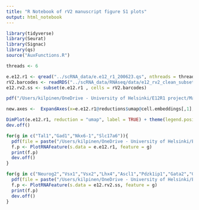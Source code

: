```yaml
---
title: "R Notebook of rV2 manuscript figure S1 plots"
output: html_notebook
---
```


```r
library(tidyverse)
library(Seurat)
library(Signac)
library(qs)
source("AuxFunctions.R")
```

```r
threads <- 6
```

```r
e.e12.r1 <- qread("../scRNA_data/e.e12_r1_200623.qs", nthreads = threads)
rV2.barcodes <- readRDS("../scRNA_data/RNAseq/data/e12_rv2_clean_subset_310323.rds")
e12.rv2.ss <- subset(e.e12.r1 , cells = rV2.barcodes)
```

```r
pdf("/Users/kilpinen/OneDrive - University of Helsinki/E12R1 project/Manuscript I - Regulation of Tal1 dependent rV2 lineage bifurcation/Figures/plots/FigS1/scRNA_UMAP_R1.pdf", width = 8, height = 8)

new.axes <-  ExpandAxes(x=e.e12.r1@reductions$umap@cell.embeddings[,1], y=e.e12.r1@reductions$umap@cell.embeddings[,2])

DimPlot(e.e12.r1, reduction = "umap", label = TRUE) + theme(legend.position = "none") + ylim(new.axes$y.range) + xlim(new.axes$x.range) + theme(axis.text.y = element_text(size=20),axis.text.x = element_text(size=20))
dev.off()
```

```r
for(g in c("Tal1","Gad1","Nkx6-1","Slc17a6")){
  pdf(file = paste("/Users/kilpinen/OneDrive - University of Helsinki/E12R1 project/Manuscript I - Regulation of Tal1 dependent rV2 lineage bifurcation/Figures/plots/FigS1/",g,"_RNA_UMAP_R1.pdf",sep=""), width = 4, height = 4)
  f.p <- PlotRNAFeature(s.data = e.e12.r1, feature = g)
  print(f.p)
  dev.off()
}
```

```r
for(g in c("Neurog2","Vsx1","Vsx2","Lhx4","Ascl1","Pdzk1ip1","Gata2","Gata3")){
  pdf(file = paste("/Users/kilpinen/OneDrive - University of Helsinki/E12R1 project/Manuscript I - Regulation of Tal1 dependent rV2 lineage bifurcation/Figures/plots/FigS1/",g,"_RNA_UMAP_rV2.pdf",sep=""), width = 4, height = 4)
  f.p <- PlotRNAFeature(s.data = e12.rv2.ss, feature = g)
  print(f.p)
  dev.off()
}
```



